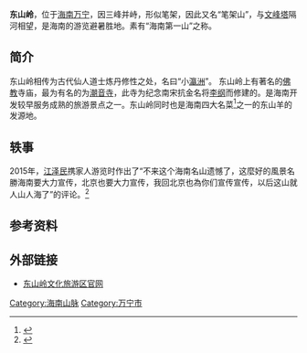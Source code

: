{{expand|time=2016-11-29T18:28:45+00:00}}

'''东山岭'''，位于[[海南|海南]][[万宁市|万宁]]，因三峰并峙，形似笔架，因此又名“笔架山”，与[[文峰塔|文峰塔]]隔河相望，是海南的游览避暑胜地。素有“海南第一山”之称。

==简介==
东山岭相传为古代仙人道士炼丹修性之处，名曰“小[[瀛洲|瀛洲]]”。 东山岭上有著名的[[佛教|佛教]]寺庙，最为有名的为[[潮音寺|潮音寺]]，此寺为纪念南宋抗金名将[[李纲|李纲]]而修建的。是海南开发较早服务成熟的旅游景点之一。东山岭同时也是海南四大名菜<ref>{{cite web |author1=海南香网站 |title=海南四大名菜 |url=http://hncx.anhees.com/HainanFood/hnsdmc |website=http://hncx.anhees.com/ |accessdate=2018-06-21 |archive-date=2018-06-21 |archive-url=https://web.archive.org/web/20180621093335/http://hncx.anhees.com/HainanFood/hnsdmc |dead-url=no }}</ref>之一的东山羊的发源地。

==轶事==
2015年，[[江泽民|江泽民]]携家人游览时作出了“不来这个海南名山遗憾了，这麼好的風景名勝海南要大力宣传，北京也要大力宣传，我回北京也為你们宣传宣传，以后这山就人山人海了”的评论。<ref>{{cite news|title=江泽民家人游览海南东山岭|url=http://www.singpao.com/xw/nd/201501/t20150104_543903.html|accessdate=2015-01-04|newspaper=香港成报网|deadurl=yes|archiveurl=https://web.archive.org/web/20150107012253/http://www.singpao.com/xw/nd/201501/t20150104_543903.html|archivedate=2015-01-07}}</ref>
==参考资料==
{{reflist}}
==外部链接==
*[http://www.dongshanling.net/ 东山岭文化旅游区官网] {{Wayback|url=http://www.dongshanling.net/ |date=20170917113634 }}
{{Hainan topics}}
{{PRChina-geo-stub}}
[[Category:海南山脉|Category:海南山脉]]
[[Category:万宁市|Category:万宁市]]